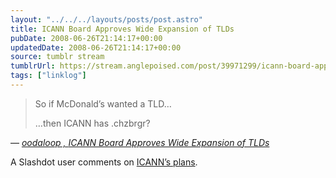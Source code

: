 ```yaml
---
layout: "../../../layouts/posts/post.astro"
title: ICANN Board Approves Wide Expansion of TLDs
pubDate: 2008-06-26T21:14:17+00:00
updatedDate: 2008-06-26T21:14:17+00:00
source: tumblr stream
tumblrUrl: https://stream.anglepoised.com/post/39971299/icann-board-approves-wide-expansion-of-tlds
tags: ["linklog"]
---
```


> So if McDonald&rsquo;s wanted a TLD&hellip;
>
> &hellip;then ICANN has .chzbrgr?

— <cite>[oodaloop , _ICANN Board Approves Wide Expansion of TLDs_](http://tech.slashdot.org/comments.pl?sid=596435&cid=23953419)</cite>

A Slashdot user comments on [ICANN&rsquo;s plans][1].

[1]: http://tech.slashdot.org/article.pl?sid=08/06/26/1814205
